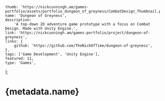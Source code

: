 	thumb: 'https://nickcunningh.am/games-portfolio/assets/portfolio_dungeon_of_greyness/CombatDesign_Thumbnail.png',
	name: 'Dungeon of Greyness',
	description:
		'A top-down 2D adventure game prototype with a focus on Combat Design. Made with Unity Engine.',
	link: 'https://nickcunningh.am/games-portfolio/project/dungeon-of-greyness',
	links: {
		github: 'https://github.com/TheNickOfTime/dungeon-of-greyness',
	},
	tags: ['Game Development', 'Unity Engine'],
	featured: 11,
	type: 'Games',
};

# {metadata.name}
